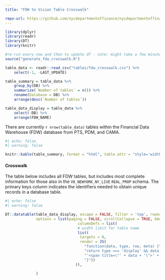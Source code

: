 ```yaml
---
title: "FDW to Vision Table Crosswalk"

repo-url: https://github.com/nycdepartmentoffinance/nycdepartmentoffinance.github.io
---
```



```r
library(dplyr)
library(readr)
library(DT)
library(knitr)

#re-run every now and then to update df - note: might take a few minutes (especially because of IAS)
source("generate_fdw_crosswalk.R")

table_data <- readr::read_csv("tables/fdw_crosswalk.csv") %>% 
    select(-1, -LAST_UPDATE)

table_summary = table_data %>% 
    group_by(DB) %>% 
    summarize(`Number of tables` = n()) %>% 
    rename(Database = DB) %>% 
    arrange(desc(`Number of tables`))

table_data_display = table_data %>% 
    select(-DB) %>% 
    arrange(FDW_NAME)
```

There are currently `r nrow(table_data)` tables within the Financial Data Warehouse (FDW) database from PTS, PDM, and CAMA.

```r
#| echo: false
#| warning: false

knitr::kable(table_summary, format = "html", table.attr = "style='width:30%;'")
```


#### Crosswalk

The table below includes all FDW tables, but includes most complete information for those also in the `V8_NEWYORK_NY_LIVE` `REAL_PROP` schema. The primary keys column indicates the identifiers needed to obtain unique records in a database table.


```r
#| echo: false
#| warning: false

DT::datatable(table_data_display, escape = FALSE, filter = 'top', rownames = FALSE,
              options = list(paging = FALSE, scrollCollapse = TRUE, bAutoWidth = FALSE,
                                 columnDefs = list(
                                 # width limit for table name
                                 list(
                                  targets = 0,
                                  render = JS(
                                    "function(data, type, row, meta) {",
                                    "return type === 'display' && data.length > 23 ?",
                                    "'<span title=\"' + data + '\">' + data.substr(0, 23) + '...</span>' : data;",
                                    "}"))
                                )),
              
              )
```
